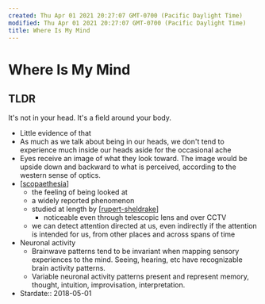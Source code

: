 ```yaml
---
created: Thu Apr 01 2021 20:27:07 GMT-0700 (Pacific Daylight Time)
modified: Thu Apr 01 2021 20:27:07 GMT-0700 (Pacific Daylight Time)
title: Where Is My Mind
---
```


# Where Is My Mind

## TLDR

It's not in your head. It's a field around your body.

- Little evidence of that
- As much as we talk about being in our heads, we don't tend to experience much inside our heads aside for the occasional ache
- Eyes receive an image of what they look toward. The image would be upside down and backward to what is perceived, according to the western sense of optics.
- [[scopaethesia]]
  - the feeling of being looked at
  - a widely reported phenomenon
  - studied at length by [[rupert-sheldrake]]
    - noticeable even through telescopic lens and over CCTV
  - we can detect attention directed at us, even indirectly if the attention is intended for us, from other places and across spans of time
- Neuronal activity
  - Brainwave patterns tend to be invariant when mapping sensory experiences to the mind. Seeing, hearing, etc have recognizable brain activity patterns.
  - Variable neuronal activity patterns present and represent memory, thought, intuition, improvisation, interpretation.
- Stardate:: 2018-05-01

[//begin]: # 'Autogenerated link references for markdown compatibility'
[scopaethesia]: ../forget/scopaethesia 'Scopaethesia'
[rupert-sheldrake]: rupert-sheldrake 'Rupert Sheldrake'
[//end]: # 'Autogenerated link references'

